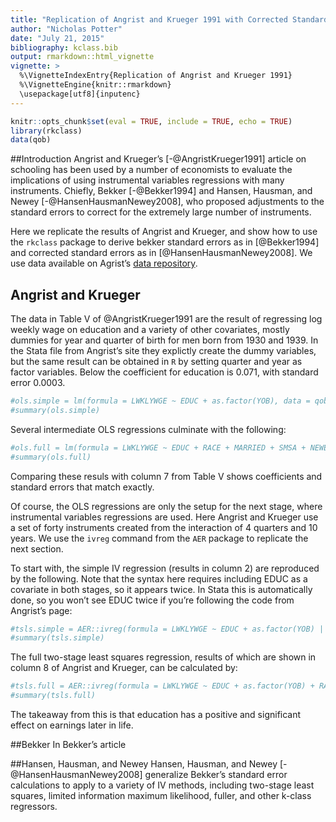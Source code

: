 ```yaml
---
title: "Replication of Angrist and Krueger 1991 with Corrected Standard Errors"
author: "Nicholas Potter"
date: "July 21, 2015"
bibliography: kclass.bib
output: rmarkdown::html_vignette
vignette: >
  %\VignetteIndexEntry{Replication of Angrist and Krueger 1991}
  %\VignetteEngine{knitr::rmarkdown}
  \usepackage[utf8]{inputenc}
---
```


```r
knitr::opts_chunk$set(eval = TRUE, include = TRUE, echo = TRUE)
library(rkclass)
data(qob)
```

##Introduction
Angrist and Krueger's [-@AngristKrueger1991] article on schooling has been used by a number of economists to evaluate the implications of using instrumental variables regressions with many instruments. Chiefly, Bekker [-@Bekker1994] and Hansen, Hausman, and Newey [-@HansenHausmanNewey2008], who proposed adjustments to the standard errors to correct for the extremely large number of instruments.

Here we replicate the results of Angrist and Krueger, and show how to use the `rkclass` package to derive bekker standard errors as in [@Bekker1994] and corrected standard errors as in [@HansenHausmanNewey2008]. We use data available on Agrist's [data repository](http://economics.mit.edu/faculty/angrist/data1/data/angkru1991).

## Angrist and Krueger
The data in Table V of @AngristKrueger1991 are the result of regressing log weekly wage on education and a variety of other covariates, mostly dummies for year and quarter of birth for men born from 1930 and 1939. In the Stata file from Angrist's site they explictly create the dummy variables, but the same result can be obtained in `R` by setting quarter and year as factor variables. Below the coefficient for education is 0.071, with standard error 0.0003.

```r
#ols.simple = lm(formula = LWKLYWGE ~ EDUC + as.factor(YOB), data = qob)
#summary(ols.simple)
```

Several intermediate OLS regressions culminate with the following:

```r
#ols.full = lm(formula = LWKLYWGE ~ EDUC + RACE + MARRIED + SMSA + NEWENG + MIDATL + ENOCENT + WNOCENT + SOATL + ESOCENT + WSOCENT + MT + as.factor(YOB) + AGE + AGESQ, data = qob)
#summary(ols.full)
```

Comparing these resuls with column 7 from Table V shows coefficients and standard errors that match exactly.

Of course, the OLS regressions are only the setup for the next stage, where instrumental variables regressions are used. Here Angrist and Krueger use a set of forty instruments created from the interaction of 4 quarters and 10 years. We use the `ivreg` command from the `AER` package to replicate the next section.

To start with, the simple IV regression (results in column 2) are reproduced by the following. Note that the syntax here requires including EDUC as a covariate in both stages, so it appears twice. In Stata this is automatically done, so you won't see EDUC twice if you're following the code from Angrist's page:

```r
#tsls.simple = AER::ivreg(formula = LWKLYWGE ~ EDUC + as.factor(YOB) | . - EDUC + interaction(YOB, QOB), data = qob)
#summary(tsls.simple)
```

The full two-stage least squares regression, results of which are shown in column 8 of Angrist and Krueger, can be calculated by:

```r
#tsls.full = AER::ivreg(formula = LWKLYWGE ~ EDUC + as.factor(YOB) + RACE + MARRIED + SMSA + NEWENG + MIDATL + ENOCENT + WNOCENT + SOATL + ESOCENT + WSOCENT + MT + AGE + AGESQ | . - EDUC + interaction(YOB, QOB), data = qob)
#summary(tsls.full)
```

The takeaway from this is that education has a positive and significant effect on earnings later in life.

##Bekker
In Bekker's article

##Hansen, Hausman, and Newey
Hansen, Hausman, and Newey [-@HansenHausmanNewey2008] generalize Bekker's standard error calculations to apply to a variety of IV methods, including two-stage least squares, limited information maximum likelihood, fuller, and other k-class regressors.

